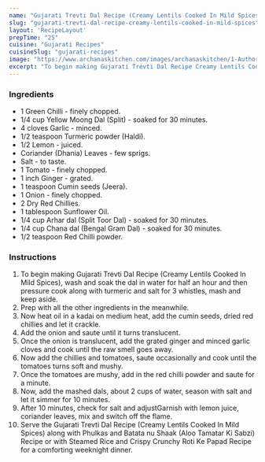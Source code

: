 ---
name: "Gujarati Trevti Dal Recipe (Creamy Lentils Cooked In Mild Spices)"
slug: "gujarati-trevti-dal-recipe-creamy-lentils-cooked-in-mild-spices"
layout: 'RecipeLayout'
prepTime: "25"
cuisine: "Gujarati Recipes﻿"
cuisineSlug: "gujarati-recipes"
image: "https://www.archanaskitchen.com/images/archanaskitchen/1-Author/nithya.anantham/Trevti_Daal_Gujarati_Style_Creamy_Lentils_Cooked_in_Mild_Spices.jpg"
excerpt: "To begin making Gujarati Trevti Dal Recipe Creamy Lentils Cooked In Mild Spices, wash and soak the dal in water for half an hour and then pressure cook along with turmeric and salt for 3 whistles, mash and keep aside"
---

### Ingredients

- 1 Green Chilli - finely chopped.
- 1/4 cup Yellow Moong Dal (Split) - soaked for 30 minutes.
- 4 cloves Garlic - minced.
- 1/2 teaspoon Turmeric powder (Haldi).
- 1/2 Lemon - juiced.
- Coriander (Dhania) Leaves - few sprigs.
- Salt - to taste.
- 1 Tomato - finely chopped.
- 1 inch Ginger - grated.
- 1 teaspoon Cumin seeds (Jeera).
- 1 Onion - finely chopped.
- 2 Dry Red Chillies.
- 1 tablespoon Sunflower Oil.
- 1/4 cup Arhar dal (Split Toor Dal) - soaked for 30 minutes.
- 1/4 cup Chana dal (Bengal Gram Dal) - soaked for 30 minutes.
- 1/2 teaspoon Red Chilli powder.

### Instructions

1. To begin making Gujarati Trevti Dal Recipe (Creamy Lentils Cooked In Mild Spices), wash and soak the dal in water for half an hour and then pressure cook along with turmeric and salt for 3 whistles, mash and keep aside.
1. Prep with all the other ingredients in the meanwhile.
1. Now heat oil in a kadai on medium heat, add the cumin seeds, dried red chillies and let it crackle.
1. Add the onion and saute until it turns translucent.
1. Once the onion is translucent, add the grated ginger and minced garlic cloves and cook until the raw smell goes away.
1. Now add the chillies and tomatoes, saute occasionally and cook until the tomatoes turns soft and mushy.
1. Once the tomatoes are mushy, add in the red chilli powder and saute for a minute.
1. Now, add the mashed dals, about 2 cups of water, season with salt and let it simmer for 10 minutes.
1. After 10 minutes, check for salt and adjustGarnish with lemon juice, coriander leaves, mix and switch off the flame.
1. Serve the Gujarati Trevti Dal Recipe (Creamy Lentils Cooked In Mild Spices) along with Phulkas and Batata nu Shaak (Aloo Tamatar Ki Sabzi) Recipe or with Steamed Rice and Crispy Crunchy Roti Ke Papad Recipe for a comforting weeknight dinner.

